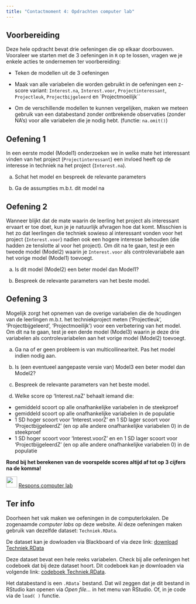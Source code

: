 ```yaml
---
title: "Contactmoment 4: Opdrachten computer lab"
---
```


::: {.callout-tip icon=false}
## <i class="bi bi-journal"></i> Voorbereiding

Deze hele opdracht bevat drie oefeningen die op elkaar doorbouwen. Vooraleer we starten met de 3 oefeningen in `R` op te lossen, vragen we je enkele acties te ondernemen ter voorbereiding:

- Teken de modellen uit de 3 oefeningen 

- Maak van alle variabelen die worden gebruikt in de oefeningen een z-score variant: `Interest.na`, `Interest.voor`, `Projectinteressant`, `Projectleuk`, `Projectbijgeleerd` en `Projectmoeilijk``

- Om de verschillende modellen te kunnen vergelijken, maken we meteen gebruik van een databestand zonder ontbrekende observaties (zonder NA's) voor alle variabelen die je nodig hebt. (functie: `na.omit()`)

:::

::: {.callout-tip icon=false}
## <i class="bi bi-journal-richtext"></i> Oefening 1

In een eerste model (Model1) onderzoeken we in welke mate het interessant vinden van het project (`Projectinteressant`) een invloed heeft op de interesse in techniek na het project (`Interest.na`).

(a) Schat het model en bespreek de relevante parameters

(b) Ga de assumpties m.b.t. dit model na
:::

::: {.callout-tip icon=false}
## <i class="bi bi-journal-richtext"></i> Oefening 2

Wanneer blijkt dat de mate waarin de leerling het project als interessant ervaart er toe doet, kun je je natuurlijk afvragen hoe dat komt. Misschien is het zo dat leerlingen die techniek sowieso al interessant vonden voor het project (`Interest.voor`) nadien ook een hogere interesse behouden (die hadden ze tenslotte al voor het project). Om dit na te gaan, test je een tweede model (Model2) waarin je `Interest.voor` als controlevariabele aan het vorige model (Model1) toevoegt.

(a) Is dit model (Model2) een beter model dan Model1?

(b) Bespreek de relevante parameters van het beste model.
:::

::: {.callout-tip icon=false}
## <i class="bi bi-journal-richtext"></i> Oefening 3

Mogelijk zorgt het opnemen van de overige variabelen die de houdingen van de leerlingen m.b.t. het techniekproject meten (‘Projectleuk’, ‘Projectbijgeleerd’, ‘Projectmoeilijk’) voor een verbetering van het model. Om dit na te gaan, test je een derde model (Model3) waarin je deze drie variabelen als controlevariabelen aan het vorige model (Model2) toevoegt.

(a) Ga na of er geen probleem is van multicollineariteit. Pas het model indien nodig aan.

(b) Is (een eventueel aangepaste versie van) Model3 een beter model dan Model2?

(c) Bespreek de relevante parameters van het beste model.

(d) Welke score op ‘Interest.naZ’ behaalt iemand die:
  - gemiddeld scoort op alle onafhankelijke variabelen in de steekproef
  - gemiddeld scoort op alle onafhankelijke variabelen in de populatie
  - 1 SD hoger scoort voor ‘Interest.voorZ’ en 1 SD lager scoort voor ‘ProjectbijgeleerdZ’ (en op alle andere onafhankelijke variabelen 0) in de steekproef
  - 1 SD hoger scoort voor ‘Interest.voorZ’ en en 1 SD lager scoort voor ‘ProjectbijgeleerdZ’ (en op alle andere onafhankelijke variabelen 0) in de populatie
  
**Rond bij het berekenen van de voorspelde scores altijd af tot op 3 cijfers na de komma!**
:::

![](/images/icons/worked-example.png){width="30"} [Respons computer lab](/Contactmomenten/C4/Respons_C4.qmd) 

::: callout-note
## Ter info

Doorheen het vak maken we oefeningen in de computerlokalen. De zogenaamde *computer labs* op deze website. Al deze oefeningen maken gebruik van dezelfde dataset: `Techniek.RData`.

De dataset kan je dowloaden via Blackboard of via deze link: [download Techniek.RData](/Contactmomenten/Techniek.RData)

Deze dataset bevat een hele reeks variabelen. Check bij alle oefeningen het codeboek dat bij deze dataset hoort. Dit codeboek kan je downloaden via volgende link: [codeboek Techniek.RData](/Contacmomenten/Legende variabelen Techniek.pdf).

Het databestand is een `.RData`\` bestand. Dat wil zeggen dat je dit bestand in RStudio kan openen via *Open file...* in het menu van RStudio. Of, in je code via de `load( )` functie.
:::